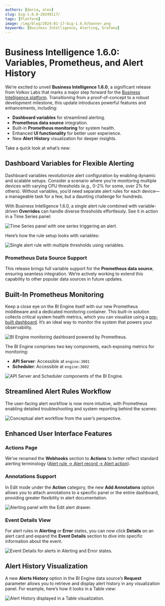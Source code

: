 ```yaml
---
authors: [daria, alex]
slug: big-1.6.0-20240117/
tags: [Platform]
image: /img/blog/2024-01-17-big-1.6.0/banner.png
keywords: [Business Intelligence, Alerting, Grafana]
---
```



# Business Intelligence 1.6.0: Variables, Prometheus, and Alert History

We’re excited to unveil **Business Intelligence 1.6.0**, a significant release from Volkov Labs that marks a major step forward for the [Business Intelligence platform](/docs/). Transitioning from a proof-of-concept to a robust development milestone, this update introduces powerful features and enhancements, including:

- **Dashboard variables** for streamlined alerting.
- **Prometheus data source** integration.
- Built-in **Prometheus monitoring** for system health.
- Enhanced **UI functionality** for better user experience.
- New **Alert History** visualization for deeper insights.

Take a quick look at what’s new:

<Shorts id="NG8eg1F5nX4" title="Business Intelligence 1.6.0 for Grafana" />

## Dashboard Variables for Flexible Alerting

Dashboard variables revolutionize alert configuration by enabling dynamic and scalable setups. Consider a scenario where you’re monitoring multiple devices with varying CPU thresholds (e.g., 0-2% for some, over 2% for others). Without variables, you’d need separate alert rules for each device—a manageable task for a few, but a daunting challenge for hundreds.

With Business Intelligence 1.6.0, a single alert rule combined with variable-driven **Overrides** can handle diverse thresholds effortlessly. See it in action in a Time Series panel:

<Image
  title="Time Series panel with one series triggering an alert."
  src="/img/blog/2024-01-17-big-1.6.0/var-1.png"
/>

Here’s how the rule setup looks with variables:

<Image
  title="Single alert rule with multiple thresholds using variables."
  src="/img/blog/2024-01-17-big-1.6.0/var-2.png"
/>

### Prometheus Data Source Support

This release brings full variable support for the **Prometheus data source**, ensuring seamless integration. We’re actively working to extend this capability to other popular data sources in future updates.

## Built-In Prometheus Monitoring

Keep a close eye on the BI Engine itself with our new Prometheus middleware and a dedicated monitoring container. This built-in solution collects critical system health metrics, which you can visualize using a [pre-built dashboard](https://github.com/VolkovLabs/business-intelligence/blob/main/provisioning/dashboards/engine.json). It’s an ideal way to monitor the system that powers your observability.

<Image
  title="BI Engine monitoring dashboard powered by Prometheus."
  src="/img/blog/2024-01-17-big-1.6.0/prom.png"
/>

The BI Engine comprises two key components, each exposing metrics for monitoring:

- **API Server**: Accessible at `engine:3001`
- **Scheduler**: Accessible at `engine:3002`

<Image
  title="API Server and Scheduler components of the BI Engine."
  src="/img/blog/2024-01-17-big-1.6.0/bi-app.png"
/>

## Streamlined Alert Rules Workflow

The user-facing alert workflow is now more intuitive, with Prometheus enabling detailed troubleshooting and system reporting behind the scenes:

<Image
  title="Conceptual alert workflow from the user’s perspective."
  src="/img/blog/2024-01-17-big-1.6.0/workflow.png"
/>

## Enhanced User Interface Features

### Actions Page

We’ve renamed the **Webhooks** section to **Actions** to better reflect standard alerting terminology ([Alert rule → Alert record → Alert action](/docs/alerting/)).

### Annotations Support

In Edit mode under the **Action** category, the new **Add Annotations** option allows you to attach annotations to a specific panel or the entire dashboard, providing greater flexibility in alert documentation.

<Image
  title="Alerting panel with the Edit alert drawer."
  src="/img/blog/2024-01-17-big-1.6.0/alerting-panel.png"
/>

### Event Details View

For alert rules in **Alerting** or **Error** states, you can now click **Details** on an alert card and expand the **Event Details** section to dive into specific information about the event.

<Image
  title="Event Details for alerts in Alerting and Error states."
  src="/img/blog/2024-01-17-big-1.6.0/event-details.png"
/>

## Alert History Visualization

A new **Alerts History** option in the BI Engine data source’s **Request** parameter allows you to retrieve and display alert history in any visualization panel. For example, here’s how it looks in a Table view:

<Image
  title="Alert History displayed in a Table visualization."
  src="/img/blog/2024-01-17-big-1.6.0/alert-history.png"
/>

<GettingStarted />

<Feedback />
